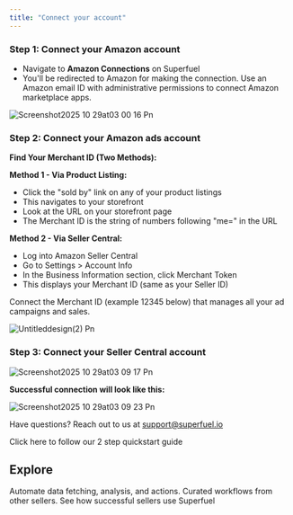 ```yaml
---
title: "Connect your account"
---
```


### Step 1: Connect your Amazon account

- Navigate to **Amazon Connections** on Superfuel
- You'll be redirected to Amazon for making the connection. Use an Amazon email ID with administrative permissions to connect Amazon marketplace apps.

![Screenshot2025 10 29at03 00 16 Pn](/images/Screenshot2025-10-29at03.00.16.png)

### Step 2: Connect your Amazon ads account

**Find Your Merchant ID (Two Methods):**

**Method 1 - Via Product Listing:**

- Click the "sold by" link on any of your product listings
- This navigates to your storefront
- Look at the URL on your storefront page
- The Merchant ID is the string of numbers following "me=" in the URL

**Method 2 - Via Seller Central:**

- Log into Amazon Seller Central
- Go to Settings \> Account Info
- In the Business Information section, click Merchant Token
- This displays your Merchant ID (same as your Seller ID)

<Warning>
  Connect the Merchant ID (example 12345 below) that manages all your ad campaigns and sales.
</Warning>

![Untitleddesign(2) Pn](/images/Untitleddesign\(2\).png)

### Step 3: Connect your Seller Central account

![Screenshot2025 10 29at03 09 17 Pn](/images/Screenshot2025-10-29at03.09.17.png)

**Successful connection will look like this:**

![Screenshot2025 10 29at03 09 23 Pn](/images/Screenshot2025-10-29at03.09.23.png)

Have questions? Reach out to us at [support@superfuel.io](mailto:support@superfuel.io)

<Card title="Run Your First Workflow" icon="rocket" iconType="regular" color="#NaNNaNNaN" horizontal href="https://docs.superfuel.io/getting-started/first-workflow">
  Click here to follow our 2 step quickstart guide
</Card>

## Explore

<Columns cols={3}>
  <Card title="Workflows" icon="chart-network" href="https://docs.superfuel.io/concepts/workflows">
    Automate data fetching, analysis, and actions.
  </Card>
  <Card title="Workflow Library" icon="book" href="https://docs.superfuel.io/concepts/workflow-library">
    Curated workflows from other sellers.
  </Card>
  <Card title="Best Practices" icon="lightbulb" href="https://docs.superfuel.io/more-resources/success-stories">
    See how successful sellers use Superfuel
  </Card>
</Columns>